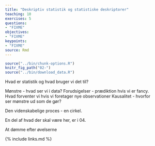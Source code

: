 ```yaml
---
title: "Deskriptiv statistik og statistiske deskriptorer"
teaching: 10
exercises: 5
questions:
- "FIXME"
objectives:
- "FIXME"
keypoints:
- "FIXME"
source: Rmd
---
```


```r
source("../bin/chunk-options.R")
knitr_fig_path("02-")
source("../bin/download_data.R")
```

Hvad er statistik og hvad bruger vi det til?

Mønstre - hvad ser vi i data?
Forudsigelser - prædiktion hvis vi er fancy. Hvad forventer vi hvis vi foretager
nye observationer
Kausalitet - hvorfor ser mønstre ud som de gør?

Den videnskabelige proces - en cirkel.

En del af hvad der skal være her, er i 04.

At dømme efter øvelserne 

{% include links.md %}
